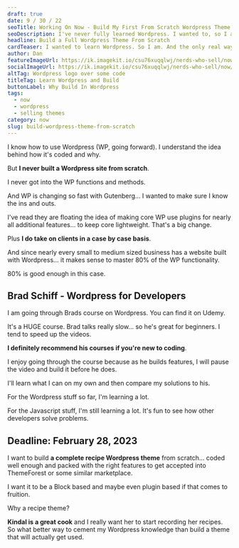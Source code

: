 ```yaml
---
draft: true
date: 9 / 30 / 22
seoTitle: Working On Now - Build My First From Scratch Wordpress Theme
seoDescription: I've never fully learned Wordpress. I wanted to, so I am. And the only way to really learn is to build. So I'm building a theme from scratch.
headline: Build a Full Wordpress Theme From Scratch
cardTeaser: I wanted to learn Wordpress. So I am. And the only real way to learn is to build. So I'm going to build a recipe theme from scratch. Here's why...
author: Dan
featureImageUrl: https://ik.imagekit.io/csu76xuqqlwj/nerds-who-sell/now/wp-full-theme-feature_Z-48ONHXu.jpg?ik-sdk-version=javascript-1.4.3
socialImageUrl: https://ik.imagekit.io/csu76xuqqlwj/nerds-who-sell/now/wp-full-theme-social_zydbWked8.jpg?ik-sdk-version=javascript-1.4.3
altTag: Wordpress logo over some code
titleTag: Learn Wordpress and Build
buttonLabel: Why Build In Wordpress
tags:
  - now
  - wordpress
  - selling themes
category: now
slug: build-wordpress-theme-from-scratch
---
```


I know how to use Wordpress (WP, going forward). I understand the idea behind how it's coded and why.

But **I never built a Wordpress site from scratch**.

I never got into the WP functions and methods.

And WP is changing so fast with Gutenberg... I wanted to make sure I know the ins and outs.

I've read they are floating the idea of making core WP use plugins for nearly all additional features... to keep core lightweight. That's a big change.

Plus **I do take on clients in a case by case basis**.

And since nearly every small to medium sized business has a website built with Wordpress... it makes sense to master 80% of the WP functionality.

80% is good enough in this case.

## Brad Schiff - Wordpress for Developers

I am going through Brads course on Wordpress. You can find it on Udemy.

It's a HUGE course. Brad talks really slow... so he's great for beginners. I tend to speed up the videos.

**I definitely recommend his courses if you're new to coding**.

I enjoy going through the course because as he builds features, I will pause the video and build it before he does.

I'll learn what I can on my own and then compare my solutions to his.

For the Wordpress stuff so far, I'm learning a lot.

For the Javascript stuff, I'm still learning a lot. It's fun to see how other developers solve problems.

## Deadline: February 28, 2023

I want to build **a complete recipe Wordpress theme** from scratch... coded well enough and packed with the right features to get accepted into ThemeForest or some similar marketplace.

I want it to be a Block based and maybe even plugin based if that comes to fruition.

Why a recipe theme?

**Kindal is a great cook** and I really want her to start recording her recipes. So what better way to cement my Wordpress knowledge than build a theme that will actually get used.
